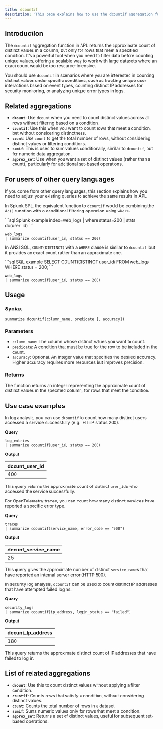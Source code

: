 ```yaml
---
title: dcountif
description: 'This page explains how to use the dcountif aggregation function in APL.'
---
```


## Introduction

The `dcountif` aggregation function in APL returns the approximate count of distinct values in a column, but only for rows that meet a specified condition. It’s a powerful tool when you need to filter data before counting unique values, offering a scalable way to work with large datasets where an exact count would be too resource-intensive.

You should use `dcountif` in scenarios where you are interested in counting distinct values under specific conditions, such as tracking unique user interactions based on event types, counting distinct IP addresses for security monitoring, or analyzing unique error types in logs.

## Related aggregations

- **`dcount`**: Use `dcount` when you need to count distinct values across all rows without filtering based on a condition.
- **`countif`**: Use this when you want to count rows that meet a condition, but without considering distinctness.
- **`count`**: Use `count` to get the total number of rows, without considering distinct values or filtering conditions.
- **`sumif`**: This is used to sum values conditionally, similar to `dcountif`, but for numeric data aggregation.
- **`approx_set`**: Use when you want a set of distinct values (rather than a count), particularly for additional set-based operations.

## For users of other query languages

If you come from other query languages, this section explains how you need to adjust your existing queries to achieve the same results in APL.

<AccordionGroup>
<Accordion title="Splunk SPL users">

In Splunk SPL, the equivalent function to `dcountif` would be combining the `dc()` function with a conditional filtering operation using `where`.

<CodeGroup>
```sql Splunk example
index=web_logs | where status=200 | stats dc(user_id)
```

```kusto APL equivalent
web_logs
| summarize dcountif(user_id, status == 200)
```
</CodeGroup>

</Accordion>
<Accordion title="ANSI SQL users">

In ANSI SQL, `COUNT(DISTINCT)` with a `WHERE` clause is similar to `dcountif`, but it provides an exact count rather than an approximate one.

<CodeGroup>
```sql SQL example
SELECT COUNT(DISTINCT user_id) 
FROM web_logs
WHERE status = 200;
```

```kusto APL equivalent
web_logs
| summarize dcountif(user_id, status == 200)
```
</CodeGroup>

</Accordion>
</AccordionGroup>

## Usage

### Syntax

```kusto
summarize dcountif(column_name, predicate [, accuracy])
```

### Parameters

- `column_name`: The column whose distinct values you want to count.
- `predicate`: A condition that must be true for the row to be included in the count.
- `accuracy`: Optional. An integer value that specifies the desired accuracy. Higher accuracy requires more resources but improves precision.

### Returns

The function returns an integer representing the approximate count of distinct values in the specified column, for rows that meet the condition.

## Use case examples

<Tabs>
<Tab title="Log analysis">

In log analysis, you can use `dcountif` to count how many distinct users accessed a service successfully (e.g., HTTP status 200).

**Query**

```kusto
log_entries
| summarize dcountif(user_id, status == 200)
```

**Output**

| dcount_user_id |
|----------------|
| 400            |

This query returns the approximate count of distinct `user_id`s who accessed the service successfully.

</Tab>
<Tab title="OpenTelemetry traces">

For OpenTelemetry traces, you can count how many distinct services have reported a specific error type.

**Query**

```kusto
traces
| summarize dcountif(service_name, error_code == "500")
```

**Output**

| dcount_service_name |
|---------------------|
| 25                  |

This query gives the approximate number of distinct `service_name`s that have reported an internal server error (HTTP 500).

</Tab>
<Tab title="Security logs">

In security log analysis, `dcountif` can be used to count distinct IP addresses that have attempted failed logins.

**Query**

```kusto
security_logs
| summarize dcountif(ip_address, login_status == "failed")
```

**Output**

| dcount_ip_address |
|-------------------|
| 180               |

This query returns the approximate distinct count of IP addresses that have failed to log in.

</Tab>
</Tabs>

## List of related aggregations

- **`dcount`**: Use this to count distinct values without applying a filter condition.
- **`countif`**: Counts rows that satisfy a condition, without considering distinct values.
- **`count`**: Counts the total number of rows in a dataset.
- **`sumif`**: Sums numeric values only for rows that meet a condition.
- **`approx_set`**: Returns a set of distinct values, useful for subsequent set-based operations.